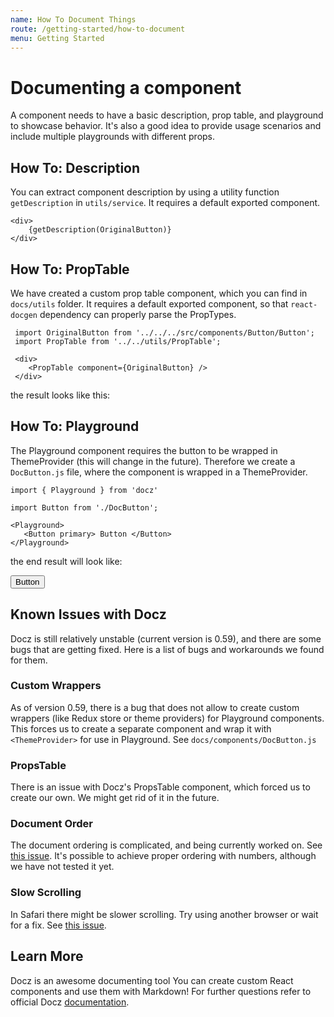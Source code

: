 ```yaml
---
name: How To Document Things
route: /getting-started/how-to-document
menu: Getting Started
---
```





# Documenting a component
A component needs to have a basic description, prop table, and playground to showcase behavior. It's also a good idea to provide usage scenarios and include multiple playgrounds with different props.

## How To: Description
You can extract component description by using a utility function `getDescription` in `utils/service`. It requires a default exported component.

```
<div>
	{getDescription(OriginalButton)}
</div>
```

## How To: PropTable
We have created a custom prop table component, which you can find in `docs/utils` folder. It requires a default exported component, so that `react-docgen` dependency can properly parse the PropTypes.
```
 import OriginalButton from '../../../src/components/Button/Button';
 import PropTable from '../../utils/PropTable';

 <div>
 	<PropTable component={OriginalButton} />
 </div>
```
the result looks like this:

 <div>
 	<PropTable component={OriginalButton} />
 </div>

 ## How To: Playground

 The Playground component requires the button to be wrapped in ThemeProvider (this will change in the future). Therefore we create a `DocButton.js` file, where the component is wrapped in a ThemeProvider.

 ```
import { Playground } from 'docz'

import Button from './DocButton';

<Playground>
  	<Button primary> Button </Button>
</Playground>

 ```
the end result will look like:

<Playground>
  	<Button primary> Button </Button>
</Playground>

## Known Issues with Docz
Docz is still relatively unstable (current version is 0.59), and there are some bugs that are getting fixed. Here is a list of bugs and workarounds we found for them.

### Custom Wrappers
 As of version 0.59, there is a bug that does not allow to create custom wrappers (like Redux store or theme providers) for Playground components.
This forces us to create a separate component and wrap it with `<ThemeProvider>` for use in Playground. See `docs/components/DocButton.js`

### PropsTable
There is an issue with Docz's PropsTable component, which forced us to create our own. We might get rid of it in the future.

### Document Order
The document ordering is complicated, and being currently worked on. See [this issue](https://github.com/pedronauck/docz/issues/143).
It's possible to achieve proper ordering with numbers, although we have not tested it yet.

### Slow Scrolling
In Safari there might be slower scrolling. Try using another browser or wait for a fix. See [this issue](https://github.com/pedronauck/docz/issues/122).


## Learn More
Docz is an awesome documenting tool You can create custom React components and use them with Markdown! For further questions refer to official Docz [documentation](https://www.docz.site/introduction "documentation").
